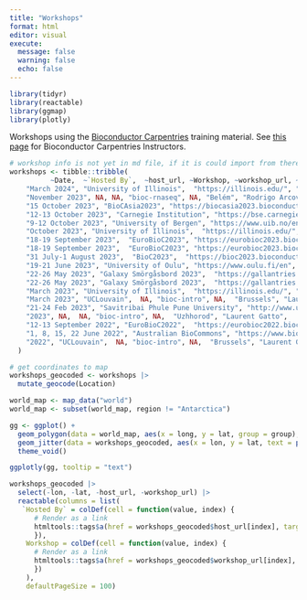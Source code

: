 ```yaml
---
title: "Workshops"
format: html
editor: visual
execute:
  message: false
  warning: false
  echo: false
---
```


```r
library(tidyr)
library(reactable)
library(ggmap)
library(plotly)
```

Workshops using the [Bioconductor Carpentries](https://www.bioconductor.org/help/education-training/) training material. See [this page](instructors.html) for Bioconductor Carpentries Instructors.

```r
# workshop info is not yet in md file, if it is could import from there
workshops <- tibble::tribble(
          ~Date,  ~`Hosted By`,  ~host_url, ~Workshop, ~workshop_url, ~Location,  ~Instructors,
    "March 2024", "University of Illinois",  "https://illinois.edu/", "bioc-intro", NA,  "Champaign", "Jenny Drnevich, Negin Valizadegan, Yifei Kang",
    "November 2023", NA, NA, "bioc-rnaseq", NA, "Belém", "Rodrigo Arcoverde Cerveira da Silva",
    "15 October 2023", "BioCAsia2023", "https://biocasia2023.bioconductor.org/", "bioc-rnaseq", NA, "Hong Kong", "David Shih",
    "12-13 October 2023", "Carnegie Institution", "https://bse.carnegiescience.edu", "bioc-rnaseq", NA, "Baltimore", "Javier Carpinteyro-Ponce, Frederick Tan",
    "9-12 October 2023", "University of Bergen", "https://www.uib.no/en", "bioc-intro", NA, "Bergen", "Leo Lahti",
    "October 2023", "University of Illinois",  "https://illinois.edu/", "bioc-intro", NA,  "Champaign", "Jenny Drnevich, Jessica Holmes, Yifei Kang",
    "18-19 September 2023",  "EuroBioC2023", "https://eurobioc2023.bioconductor.org/", "bioc-rnaseq", "https://bioconductor.github.io/2023-09-18-RNASeq-EuroBioc/", "Ghent", "Soneson Charlotte, Almut Lütge, Fabricio Almeida-Silva",
    "18-19 September 2023",  "EuroBioC2023", "https://eurobioc2023.bioconductor.org/", "bioc-intro", "https://bioconductor.github.io/2023-09-18-BiocIntro-EuroBioc/", "Ghent", "Laurent Gatto, Charlotte Hutchings, Olly Crook, Givanna Putri, Marcel Ramos Pérez",
    "31 July-1 August 2023",  "BioC2023",  "https://bioc2023.bioconductor.org/",  "bioc-intro", "https://bioconductor.github.io/2023-07-31-BiocRnaseq-Bioc2023/", "Boston",  "Jenny Drnevich, Sehyun Oh",
    "19-21 June 2023", "University of Oulu", "https://www.oulu.fi/en", "bioc-intro", NA, "Oulu", "Leo Lahti",
    "22-26 May 2023", "Galaxy Smörgåsbord 2023",  "https://gallantries.github.io/video-library/events/smorgasbord3/", "bioc-project", "https://gallantries.github.io/video-library/modules/bioconductor",  "online", "Kevin Rue-Albrecht",
    "22-26 May 2023", "Galaxy Smörgåsbord 2023",  "https://gallantries.github.io/video-library/events/smorgasbord3/", "bioc-intro", "https://gallantries.github.io/video-library/modules/bioconductor",  "online", "Laurent Gatto",
    "March 2023", "University of Illinois",  "https://illinois.edu/", "bioc-intro", NA,  "Champaign", "Jenny Drnevich, Jessica Holmes, Negin Valizadegan",
    "March 2023", "UCLouvain",  NA, "bioc-intro", NA,  "Brussels", "Laurent Gatto",
    "21-24 Feb 2023", "Savitribai Phule Pune University", "http://www.unipune.ac.in/", "bioc-intro", NA, "Pune", "Leo Lahti",
    "2023", NA,  NA, "bioc-intro", NA,  "Uzhhorod", "Laurent Gatto",
    "12-13 September 2022", "EuroBioC2022",  "https://eurobioc2022.bioconductor.org/", "bioc-intro", "https://bioconductor.github.io/2022-09-12-BiocIntro-Heidelberg/", "Heidelberg", "Charlotte Soneson, Laurent Gatto",
    "1, 8, 15, 22 June 2022", "Australian BioCommons", "https://www.biocommons.org.au/", "bioc-intro", "https://zenodo.org/records/6766951", "online", "Saskia Freytag, Adele Barugahare, Maria Doyle, Brendan Ansell",
    "2022", "UCLouvain",  NA, "bioc-intro", NA,  "Brussels", "Laurent Gatto"
  ) 
```


```r
# get coordinates to map
workshops_geocoded <- workshops |> 
  mutate_geocode(Location)
```

```r
world_map <- map_data("world")
world_map <- subset(world_map, region != "Antarctica")

gg <- ggplot() +
  geom_polygon(data = world_map, aes(x = long, y = lat, group = group), fill = "grey") +
  geom_jitter(data = workshops_geocoded, aes(x = lon, y = lat, text = paste(`Hosted By`, Location, sep = "\n")), color = 'red') +
  theme_void()

ggplotly(gg, tooltip = "text")
```

```r
workshops_geocoded |> 
  select(-lon, -lat, -host_url, -workshop_url) |>
  reactable(columns = list(
   `Hosted By` = colDef(cell = function(value, index) {
      # Render as a link
      htmltools::tags$a(href = workshops_geocoded$host_url[index], target = "_blank", as.character(value))
      }),
    Workshop = colDef(cell = function(value, index) {
      # Render as a link
      htmltools::tags$a(href = workshops_geocoded$workshop_url[index], target = "_blank", as.character(value))
      })
    ), 
    defaultPageSize = 100)
```
